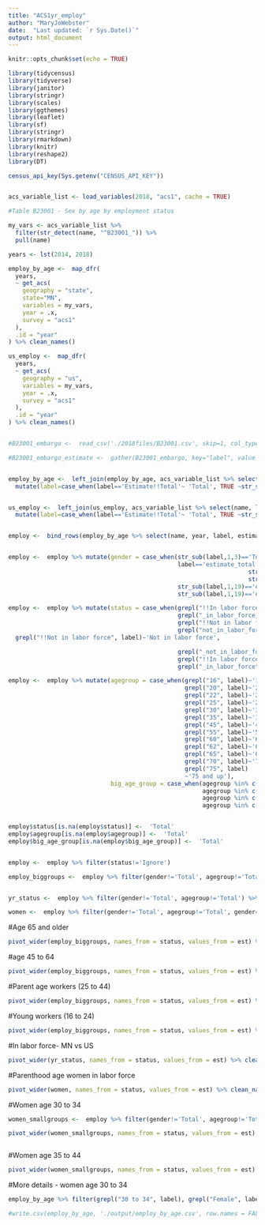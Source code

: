 ```yaml
---
title: "ACS1yr_employ"
author: "MaryJoWebster"
date:  "Last updated: `r Sys.Date()`"
output: html_document
---
```


```r
knitr::opts_chunk$set(echo = TRUE)
```

```r
library(tidycensus)
library(tidyverse)
library(janitor)
library(stringr)
library(scales)
library(ggthemes)
library(leaflet)
library(sf)
library(stringr)
library(rmarkdown)
library(knitr)
library(reshape2)
library(DT)

census_api_key(Sys.getenv("CENSUS_API_KEY"))


acs_variable_list <- load_variables(2018, "acs1", cache = TRUE)

#Table B23001 - Sex by age by employment status

my_vars <- acs_variable_list %>%
  filter(str_detect(name, "^B23001_")) %>%
  pull(name)

years <- lst(2014, 2018)

employ_by_age <-  map_dfr(
  years,
  ~ get_acs(
    geography = "state",
    state="MN",
    variables = my_vars,
    year = .x,
    survey = "acs1"
  ),
  .id = "year"
) %>% clean_names() 

us_employ <-  map_dfr(
  years,
  ~ get_acs(
    geography = "us",
    variables = my_vars,
    year = .x,
    survey = "acs1"
  ),
  .id = "year"
) %>% clean_names() 


#B23001_embargo <-  read_csv('./2018files/B23001.csv', skip=1, col_types=c(.default='i', X1='c', X2='c')) %>% clean_names() %>% select(-id, -geographic_area_name)

#B23001_embargo_estimate <-  gather(B23001_embargo, key="label", value = "estimate")  %>% filter(grepl("estimate", label)) %>% mutate(year='2018')


employ_by_age <-  left_join(employ_by_age, acs_variable_list %>% select(name, label), by=c("variable"="name")) %>% 
  mutate(label=case_when(label=='Estimate!!Total'~ 'Total', TRUE ~str_sub(label,18,255)))


us_employ <-  left_join(us_employ, acs_variable_list %>% select(name, label), by=c("variable"="name")) %>% 
  mutate(label=case_when(label=='Estimate!!Total'~ 'Total', TRUE ~str_sub(label,18,255)))


employ <-  bind_rows(employ_by_age %>% select(name, year, label, estimate), us_employ %>% select(name, year, label, estimate))


employ <-  employ %>% mutate(gender = case_when(str_sub(label,1,3)=='Tot'~'Total',
                                                label=='estimate_total'~'Total',
                                                                    str_sub(label,1,3)=='Fem'~'Female',
                                                                    str_sub(label,1,3)=='Mal'~'Male',
                                                str_sub(label,1,19)=='estimate_total_male'~'Male',
                                                str_sub(label,1,19)=='estimate_total_fema'~'Female'))

employ <-  employ %>% mutate(status = case_when(grepl("!!In labor force!!", label)~'Ignore',
                                                grepl("_in_labor_force_", label)~'Ignore',
                                                grepl("!!Not in labor force!!", label)~'Ignore',
                                                grepl("not_in_labor_force_", label)~'Ignore',
  grepl("!!Not in labor force", label)~'Not in labor force',

                                                grepl("_not_in_labor_force", label)~'Not in labor force',
                                                grepl("!!In labor force", label)~'In labor force',
                                                grepl("_in_labor_force", label)~'In labor force'))

employ <-  employ %>% mutate(agegroup = case_when(grepl("16", label)~'16 to 19',
                                                  grepl("20", label)~'20 to 21',
                                                  grepl("22", label)~'22 to 24',
                                                  grepl("25", label)~'25 to 29',
                                                  grepl("30", label)~'30 to 34',
                                                  grepl("35", label)~'35 to 44',
                                                  grepl("45", label)~'45 to 54',
                                                  grepl("55", label)~'55 to 59',
                                                  grepl("60", label)~'60 to 61',
                                                  grepl("62", label)~'62 to 64',
                                                  grepl("65", label)~'65 to 69',
                                                  grepl("70", label)~'70 to 74',
                                                  grepl("75", label)
                                                  ~'75 and up'),
                             big_age_group = case_when(agegroup %in% c('75 and up', '70 to 74', '65 to 69')~'65 and over',
                                                       agegroup %in% c('25 to 29', '30 to 34', '35 to 44')~'Parent age',
                                                       agegroup %in% c('16 to 19', '20 to 21', '22 to 24')~'Young workers',
                                                       agegroup %in% c('45 to 54', '55 to 59', '60 to 61', '62 to 64')~'Older workers'))


employ$status[is.na(employ$status)] <-  'Total'
employ$agegroup[is.na(employ$agegroup)] <-  'Total'
employ$big_age_group[is.na(employ$big_age_group)] <-  'Total'


employ <-  employ %>% filter(status!='Ignore')

employ_biggroups <-  employ %>% filter(gender!='Total', agegroup!='Total') %>%  group_by(name, year, big_age_group, status) %>% summarise(est=sum(estimate))


yr_status <-  employ %>% filter(gender!='Total', agegroup!='Total') %>% group_by(name, year,  status) %>% summarise(est=sum(estimate))

women <-  employ %>% filter(gender!='Total', agegroup!='Total', gender=='Female') %>% group_by(name, year, gender, big_age_group, status) %>% summarise(est=sum(estimate))

```

#Age 65 and older
```r
pivot_wider(employ_biggroups, names_from = status, values_from = est) %>% clean_names() %>% mutate(pct = (in_labor_force/total)*100) %>% filter(big_age_group=='65 and over')
```


#age 45 to 64
```r
pivot_wider(employ_biggroups, names_from = status, values_from = est) %>% clean_names() %>% mutate(pct = (in_labor_force/total)*100) %>% filter(big_age_group=='Older workers')
```

#Parent age workers (25 to 44)
```r
pivot_wider(employ_biggroups, names_from = status, values_from = est) %>% clean_names() %>% mutate(pct = (in_labor_force/total)*100) %>% filter(big_age_group=='Parent age')
```

#Young workers (16 to 24)
```r
pivot_wider(employ_biggroups, names_from = status, values_from = est) %>% clean_names() %>% mutate(pct = (in_labor_force/total)*100) %>% filter(big_age_group=='Young workers')
```

#In labor force- MN vs US
```r
pivot_wider(yr_status, names_from = status, values_from = est) %>% clean_names() %>% mutate(pct = (in_labor_force/total)*100)
```

#Parenthood age women in labor force
```r
pivot_wider(women, names_from = status, values_from = est) %>% clean_names() %>% mutate(pct = (in_labor_force/total)*100) %>% filter(big_age_group=='Parent age')
```

#Women age 30 to 34
```r
women_smallgroups <-  employ %>% filter(gender!='Total', agegroup!='Total', gender=='Female') %>% group_by(year, gender, agegroup, status) %>% summarise(est=sum(estimate))

pivot_wider(women_smallgroups, names_from = status, values_from = est) %>% clean_names() %>% mutate(pct = (in_labor_force/total)*100) %>% filter(agegroup=='30 to 34' ) %>% select(year, agegroup, pct)



```

#Women age 35 to 44
```r
pivot_wider(women_smallgroups, names_from = status, values_from = est) %>% clean_names() %>% mutate(pct = (in_labor_force/total)*100) %>% filter(agegroup=='35 to 44' ) %>% select(year, agegroup, pct)
```

#More details - women age 30 to 34
```r
employ_by_age %>% filter(grepl("30 to 34", label), grepl("Female", label)) %>% select(year, label,estimate, moe)

#write.csv(employ_by_age, './output/employ_by_age.csv', row.names = FALSE)
```


